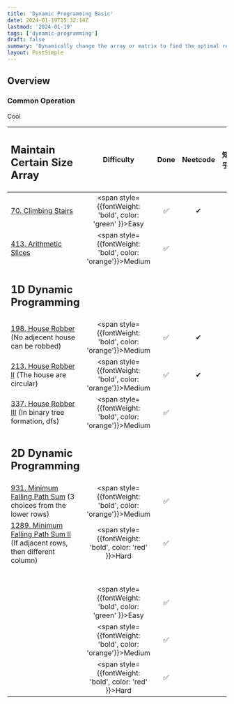 ```yaml
---
title: 'Dynamic Programming Basic'
date: 2024-01-19T15:32:14Z
lastmod: '2024-01-19'
tags: ['dynamic-programming']
draft: false
summary: 'Dynamically change the array or matrix to find the optimal result'
layout: PostSimple
---
```


## Overview

### Common Operation
<div className="grid grid-cols-2 gap-4">
  <div className="col-span-2">Cool</div>
</div>

| <h2>Maintain Certain Size Array</h2>                                                                                                                  |                            Difficulty                             | Done | Neetcode | 知乎 | 代碼隨想錄 |
| :---------------------------------------------------------------------------------------------------------------------------------------------------- | :---------------------------------------------------------------: | :--: | :------: | :--: | :--------: |
| [70. Climbing Stairs](https://leetcode.com/problems/climbing-stairs/description/)                                                                     |  <span style={{fontWeight: 'bold', color: 'green' }}>Easy</span>  |  ✅  |    ✔    |      |            |
| [413. Arithmetic Slices](https://leetcode.com/problems/arithmetic-slices/description/)                                                                | <span style={{fontWeight: 'bold', color: 'orange'}}>Medium</span> |  ✅  |          |      |            |
| <h2>1D Dynamic Programming</h2>                                                                                                                       |                                                                   |      |          |      |            |
| [198. House Robber](https://leetcode.com/problems/house-robber/description/) (No adjecent house can be robbed)                                        | <span style={{fontWeight: 'bold', color: 'orange'}}>Medium</span> |  ✅  |    ✔    |      |            |
| [213. House Robber II](https://leetcode.com/problems/house-robber-ii/description/) (The house are circular)                                           | <span style={{fontWeight: 'bold', color: 'orange'}}>Medium</span> |  ✅  |    ✔    |      |            |
| [337. House Robber III](https://leetcode.com/problems/house-robber-iii/description/) (In binary tree formation, dfs)                                  | <span style={{fontWeight: 'bold', color: 'orange'}}>Medium</span> |  ✅  |          |      |            |
| <h2>2D Dynamic Programming</h2>                                                                                                                       |                                                                   |      |          |      |            |
| [931. Minimum Falling Path Sum](https://leetcode.com/problems/minimum-falling-path-sum/description/) (3 choices from the lower rows)                  | <span style={{fontWeight: 'bold', color: 'orange'}}>Medium</span> |  ✅  |          |      |            |
| [1289. Minimum Falling Path Sum II](https://leetcode.com/problems/minimum-falling-path-sum-ii/description/) (If adjacent rows, then different column) |  <span style={{fontWeight: 'bold', color: 'red'   }}>Hard</span>  |  ✅  |          |      |            |
| <h2></h2>                                                                                                                                             |                                                                   |      |          |      |            |
| []()                                                                                                                                                  |  <span style={{fontWeight: 'bold', color: 'green' }}>Easy</span>  |  ✅  |          |      |            |
| []()                                                                                                                                                  | <span style={{fontWeight: 'bold', color: 'orange'}}>Medium</span> |  ✅  |          |      |            |
| []()                                                                                                                                                  |  <span style={{fontWeight: 'bold', color: 'red'   }}>Hard</span>  |  ✅  |          |      |            |
